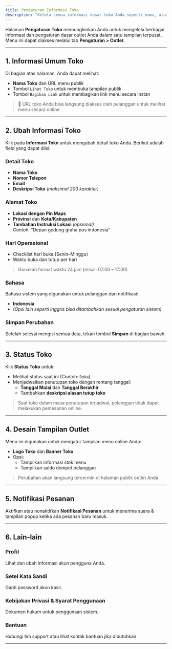 ```yaml
---
title: Pengaturan Informasi Toko
description: "Kelola semua informasi dasar toko Anda seperti nama, alamat, status buka-tutup, hari operasional, dan desain tampilan outlet dari halaman pengaturan."
---
```


Halaman **Pengaturan Toko** memungkinkan Anda untuk mengelola berbagai informasi dan pengaturan dasar outlet Anda dalam satu tampilan terpusat. Menu ini dapat diakses melalui tab **Pengaturan > Outlet**.

---

## 1. Informasi Umum Toko

Di bagian atas halaman, Anda dapat melihat:

- **Nama Toko** dan URL menu publik
- Tombol `Lihat Toko` untuk membuka tampilan publik
- Tombol `Bagikan Link` untuk membagikan link menu secara instan

> 📎 URL toko Anda bisa langsung diakses oleh pelanggan untuk melihat menu secara online.

---

## 2. Ubah Informasi Toko

Klik pada **Informasi Toko** untuk mengubah detail toko Anda. Berikut adalah field yang dapat diisi:

### Detail Toko

- **Nama Toko**
- **Nomor Telepon**
- **Email**
- **Deskripsi Toko** _(maksimal 200 karakter)_

### Alamat Toko

- **Lokasi dengan Pin Maps**
- **Provinsi** dan **Kota/Kabupaten**
- **Tambahan Instruksi Lokasi** _(opsional)_  
  Contoh: “Depan gedung graha pos indonesia”

### Hari Operasional

- Checklist hari buka (Senin–Minggu)
- Waktu buka dan tutup per hari

> Gunakan format waktu 24 jam (misal: 07:00 – 17:00)

### Bahasa

Bahasa sistem yang digunakan untuk pelanggan dan notifikasi:

- **Indonesia**
- _(Opsi lain seperti Inggris bisa ditambahkan sesuai pengaturan sistem)_

### Simpan Perubahan

Setelah selesai mengisi semua data, tekan tombol **Simpan** di bagian bawah.

---

## 3. Status Toko

Klik **Status Toko** untuk:

- Melihat status saat ini (Contoh: `Buka`)
- Menjadwalkan penutupan toko dengan rentang tanggal:
  - **Tanggal Mulai** dan **Tanggal Berakhir**
  - Tambahkan **deskripsi alasan tutup toko**

> Saat toko dalam masa penutupan terjadwal, pelanggan tidak dapat melakukan pemesanan online.

---

## 4. Desain Tampilan Outlet

Menu ini digunakan untuk mengatur tampilan menu online Anda:

- **Logo Toko** dan **Banner Toko**
- Opsi:
  - Tampilkan informasi stok menu
  - Tampilkan saldo dompet pelanggan

> Perubahan akan langsung tercermin di halaman publik outlet Anda.

---

## 5. Notifikasi Pesanan

Aktifkan atau nonaktifkan **Notifikasi Pesanan** untuk menerima suara & tampilan popup ketika ada pesanan baru masuk.

---

## 6. Lain-lain

### Profil

Lihat dan ubah informasi akun pengguna Anda.

### Setel Kata Sandi

Ganti password akun kasir.

### Kebijakan Privasi & Syarat Penggunaan

Dokumen hukum untuk penggunaan sistem.

### Bantuan

Hubungi tim support atau lihat kontak bantuan jika dibutuhkan.

---
